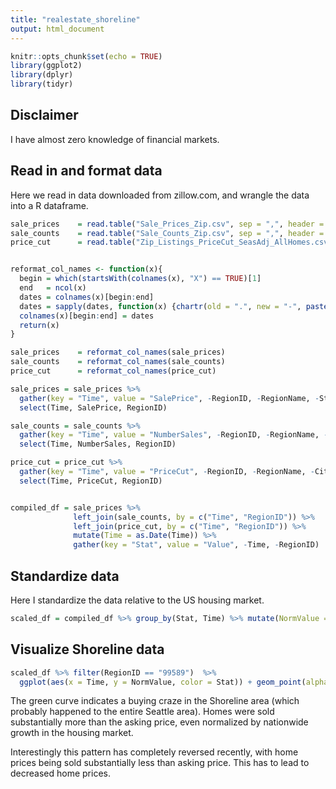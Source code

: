 ```yaml
---
title: "realestate_shoreline"
output: html_document
---
```


```r
knitr::opts_chunk$set(echo = TRUE)
library(ggplot2)
library(dplyr)
library(tidyr)
```

## Disclaimer

I have almost zero knowledge of financial markets. 

## Read in and format data 

Here we read in data downloaded from zillow.com, and wrangle the data into a R dataframe.
```r

sale_prices    = read.table("Sale_Prices_Zip.csv", sep = ",", header = T, stringsAsFactors = FALSE)
sale_counts    = read.table("Sale_Counts_Zip.csv", sep = ",", header = T, stringsAsFactors = FALSE)
price_cut      = read.table("Zip_Listings_PriceCut_SeasAdj_AllHomes.csv", sep = ",", header = T, stringsAsFactors = FALSE)


reformat_col_names <- function(x){
  begin = which(startsWith(colnames(x), "X") == TRUE)[1]
  end   = ncol(x)
  dates = colnames(x)[begin:end]
  dates = sapply(dates, function(x) {chartr(old = ".", new = "-", paste0(substring(x,2), ".1"))})
  colnames(x)[begin:end] = dates
  return(x)
}

sale_prices    = reformat_col_names(sale_prices)
sale_counts    = reformat_col_names(sale_counts)
price_cut      = reformat_col_names(price_cut)

sale_prices = sale_prices %>% 
  gather(key = "Time", value = "SalePrice", -RegionID, -RegionName, -StateName, -SizeRank) %>%
  select(Time, SalePrice, RegionID)

sale_counts = sale_counts %>% 
  gather(key = "Time", value = "NumberSales", -RegionID, -RegionName, -StateName, -SizeRank) %>%
  select(Time, NumberSales, RegionID)

price_cut = price_cut %>% 
  gather(key = "Time", value = "PriceCut", -RegionID, -RegionName, -City, -County, -State, -Metro, -SizeRank) %>%
  select(Time, PriceCut, RegionID)


compiled_df = sale_prices %>%
              left_join(sale_counts, by = c("Time", "RegionID")) %>%
              left_join(price_cut, by = c("Time", "RegionID")) %>%
              mutate(Time = as.Date(Time)) %>%
              gather(key = "Stat", value = "Value", -Time, -RegionID) 

```


## Standardize data 

Here I standardize the data relative to the US housing market.

```r

scaled_df = compiled_df %>% group_by(Stat, Time) %>% mutate(NormValue = scale(Value)) %>% ungroup()

```


## Visualize Shoreline data

```r
scaled_df %>% filter(RegionID == "99589")  %>%
  ggplot(aes(x = Time, y = NormValue, color = Stat)) + geom_point(alpha = 0.5) + geom_smooth(span = 0.5, se = FALSE) + xlab("Year") + ylab("Std. Value (Normalized within Year)") + scale_x_date()
```

The green curve indicates a buying craze in the Shoreline area (which probably happened to the entire Seattle area). Homes were sold substantially more than the asking price, even normalized by nationwide growth in the housing market. 

Interestingly this pattern has completely reversed recently, with home prices being sold substantially less than asking price. This has to lead to decreased home prices. 

